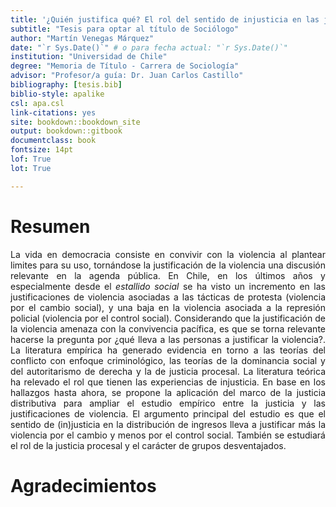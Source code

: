 ---
title: '¿Quién justifica qué? El rol del sentido de injusticia en las justificaciones de violencia en contexto de protesta'
subtitle: "Tesis para optar al título de Sociólogo"
author: "Martín Venegas Márquez"
date: "`r Sys.Date()`" # o para fecha actual: "`r Sys.Date()`"
institution: "Universidad de Chile"
degree: "Memoria de Título - Carrera de Sociología"
advisor: "Profesor/a guía: Dr. Juan Carlos Castillo"
bibliography: [tesis.bib]
biblio-style: apalike
csl: apa.csl
link-citations: yes
site: bookdown::bookdown_site
output: bookdown::gitbook
documentclass: book
fontsize: 14pt
lof: True
lot: True

---


# Resumen {-}

<div style="text-align: justify">

La vida en democracia consiste en convivir con la violencia al plantear limites para su uso, tornándose la justificación de la violencia una discusión relevante en la agenda pública. En Chile, en los últimos años y especialmente desde el _estallido social_ se ha visto un incremento en las justificaciones de violencia asociadas a las tácticas de protesta (violencia por el cambio social), y una baja en la violencia asociada a la represión policial (violencia por el control social). Considerando que la justificación de la violencia amenaza con la convivencia pacífica, es que se torna relevante hacerse la pregunta por ¿qué lleva a las personas a justificar la violencia?. La literatura empírica ha generado evidencia en torno a las teorías del conflicto con enfoque criminológico, las teorías de la dominancia social y del autoritarismo de derecha y la de justicia procesal. La literatura teórica ha relevado el rol que tienen las experiencias de injusticia. En base en los hallazgos hasta ahora, se propone la aplicación del marco de la justicia distributiva para ampliar el estudio empírico entre la justicia y las justificaciones de violencia. El argumento principal del estudio es que el sentido de (in)justicia en la distribución de ingresos lleva a justificar más la violencia por el cambio y menos por el control social. También se estudiará el rol de la justicia procesal y el carácter de grupos desventajados.


# Agradecimientos {-}
